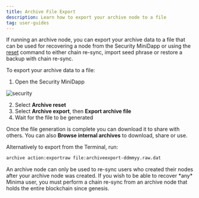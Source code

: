 ---
title: Archive File Export
description: Learn how to export your archive node to a file
tag: user-guides
---

If running an archive node, you can export your archive data to a file that can be used for recovering a node from the Security MiniDapp or using the [reset](/docs/development/terminal-commands#backup) command to either chain re-sync, import seed phrase or restore a backup with chain re-sync.

To export your archive data to a file:

1. Open the Security MiniDapp

![security](/img/app/security.png)

2. Select **Archive reset**
3. Select **Archive export**, then **Export archive file**
4. Wait for the file to be generated

Once the file generation is complete you can download it to share with others. You can also **Browse internal archives** to download, share or use.

Alternatively to export from the Terminal, run:

```bash title="Terminal"
archive action:exportraw file:archiveexport-ddmmyy.raw.dat
```

<Callout title="Info">
  An archive node can only be used to re-sync users who created their nodes
  after your archive node was created. If you wish to be able to recover *any*
  Minima user, you must perform a chain re-sync from an archive node that holds
  the entire blockchain since genesis.
</Callout>
